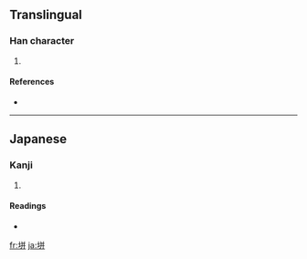 ==Translingual==

===Han character===
{{Han char|rn=32|rad=土|as=06|sn=9|four=|canj=土廿廿 (GTT)}}

# {{defn|Han|sort=土06}}

====References====
* {{Han ref|kx=0228.291|dkj=05086|hdz=10442.011|uh=57AA|ud=22442}}

----

==Japanese==

===Kanji===
{{ja-kanji|grade=|rs=土06}}

# {{defn|Japanese|sort=土06}}

====Readings====
* {{ja-readings|on=|kun=[[は]] (ha)}}

[[fr:垪]]
[[ja:垪]]